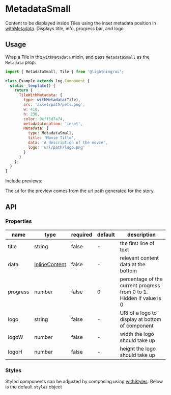 
# MetadataSmall

Content to be displayed inside Tiles using the inset metadata position in [withMetadata](?path=/docs/patterns-withmetadata--basic). Displays title, info, progress bar, and logo.

## Usage

Wrap a Tile in the `withMetadata` mixin, and pass `MetadataSmall` as the `Metadata` prop:

```js
import { MetadataSmall, Tile } from '@lightning/ui';

class Example extends lng.Component {
  static _template() {
    return {
      TileWithMetadata: {
        type: withMetadata(Tile),
        src: 'asset/path/pets.png',
        w: 410,
        h: 230,
        color: 0xff5d7a74,
        metadataLocation: 'inset',
        Metadata: {
          type: MetadataSmall,
          title: 'Movie Title',
          data: 'A description of the movie',
          logo: 'url/path/logo.png'
        }
      }
    };
  }
}
```

Include previews:

<Canvas>
  <Story id="patterns-withmetadata--inset-metadata" />
</Canvas>

The `id` for the preview comes from the url path generated for the story.

## API

### Properties

| name     | type                                                     | required | default | description                                                          |
| -------- | -------------------------------------------------------- | -------- | ------- | -------------------------------------------------------------------- |
| title    | string                                                   | false    | -       | the first line of text                                               |
| data     | [InlineContent](?path=/docs/layout-inlinecontent--basic) | false    | -       | relevant content data at the bottom                                  |
| progress | number                                                   | false    | 0       | percentage of the current progress from 0 to 1. Hidden if value is 0 |
| logo     | string                                                   | false    | -       | URI of a logo to display at bottom of component                      |
| logoW     | number                                                   | false    | -       | width the logo should take up                      |
| logoH     | number                                                   | false    | -       | height the logo should take up                     |

### Styles

Styled components can be adjusted by composing using [withStyles](?path=/docs/mixins-withstyles--basic). Below is the default `styles` object

<Theme theme={MetadataSmall.styles} />
